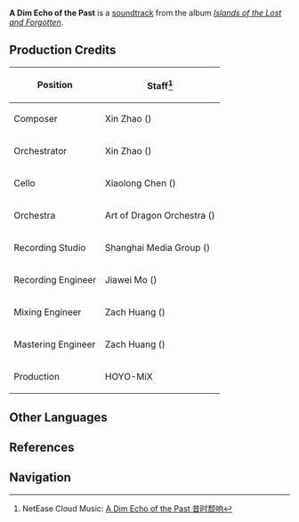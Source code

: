 {{Soundtrack Infobox
|title          =
|image          = Islands of the Lost and Forgotten.png
|album          = Islands of the Lost and Forgotten
|disc           = 2
|number         = 44
|featured       =
|featured2      =
|featured3      =
|featured_disc  =
|featured_disc2 =
|featured_disc3 =
|youtube_id     = 7Pq6g3nt_Rc
|youtube_time   = 1
|spotify_id     = 4OSTr8GJalhKo2oVu2w1mL
|played_in      = Enkanomiya
|during         = [[Enkanomiya]]
|domain         =
|previous       = The Long Dark Night
|next           = In the Brink of Time
}}
'''A Dim Echo of the Past''' is a [[soundtrack]] from the album ''[[Islands of the Lost and Forgotten]]''.

==Production Credits==
{| class="wikitable" style="text-align:left; height:0.5em"
! Position
! Staff<ref>NetEase Cloud Music: [https://music.163.com/#/song?id=1937114367 A Dim Echo of the Past 昔时颓响]</ref>
|-
! Composer
| Xin Zhao ({{Lang|zh=赵鑫|mini=1}})
|-
! Orchestrator
| Xin Zhao ({{Lang|zh=赵鑫|mini=1}})
|-
! Cello
| Xiaolong Chen ({{Lang|zh=陈小龙|mini=1}})
|-
! Orchestra
| Art of Dragon Orchestra ({{Lang|zh=龙之艺交响乐团|mini=1}})
|-
! Recording Studio
| Shanghai Media Group ({{Lang|zh=上海广播大厦|mini=1}})
|-
! Recording Engineer
| Jiawei Mo ({{Lang|zh=莫家伟|mini=1}})
|-
! Mixing Engineer
| Zach Huang ({{Lang|zh=黄巍|mini=1}})
|-
! Mastering Engineer
| Zach Huang ({{Lang|zh=黄巍|mini=1}})
|-
! Production
| HOYO-MiX
|}
<!--
==Videos==
<gallery hideaddbutton="true" captionalign="center">
</gallery>

==Trivia==
-->
==Other Languages==
{{Other Languages
|default_hidden = 1
|en      = A Dim Echo of the Past
|zhs     = 昔时颓响
|zhs_rm  = Xīshí Tuí Xiǎng
|ja      = 往時の余韻
|ja_rm   = Ouji no Yoin
}}

==References==
{{Reflist}}

==Navigation==
{{Soundtrack Navbox|Islands of the Lost and Forgotten}}